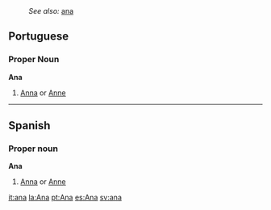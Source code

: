 :''See also:'' [[ana]]
==Portuguese==
===Proper Noun===
'''Ana'''
#[[Anna]] or [[Anne]]
----
==Spanish==
===Proper noun===
'''Ana'''
#[[Anna]] or [[Anne]]

[[it:ana]]
[[la:Ana]]
[[pt:Ana]]
[[es:Ana]]
[[sv:ana]]